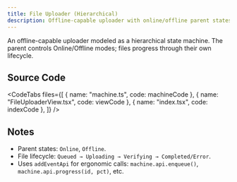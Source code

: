```yaml
---
title: File Uploader (Hierarchical)
description: Offline-capable uploader with online/offline parent states and per-file child lifecycle
---
```



An offline-capable uploader modeled as a hierarchical state machine. The parent controls Online/Offline modes; files progress through their own lifecycle.

<div className="not-content">
  <UploaderExample client:only="react" />
</div>

## Source Code

<CodeTabs
  files={[
    { name: "machine.ts", code: machineCode },
    { name: "FileUploaderView.tsx", code: viewCode },
    { name: "index.tsx", code: indexCode },
  ]}
/>

## Notes

- Parent states: `Online`, `Offline`.
- File lifecycle: `Queued → Uploading → Verifying → Completed/Error`.
- Uses `addEventApi` for ergonomic calls: `machine.api.enqueue()`, `machine.api.progress(id, pct)`, etc.

